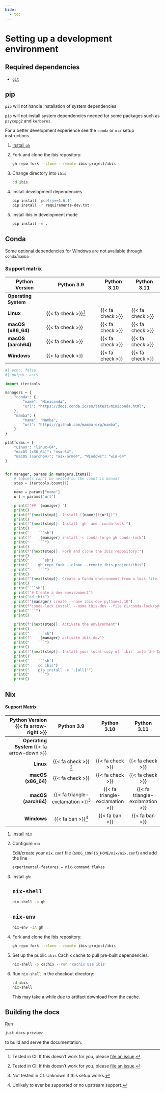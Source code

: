 ```yaml
---
hide:
  - toc
---
```


# Setting up a development environment

## Required dependencies

- [`git`](https://git-scm.com/)

::: {.panel-tabset}

## pip

::: {.callout-warning}
`pip` will not handle installation of system dependencies

`pip` will not install system dependencies needed for some packages such as `psycopg2` and `kerberos`.

For a better development experience see the `conda` or `nix` setup instructions.
:::

1. [Install `gh`](https://cli.github.com/manual/installation)

1. Fork and clone the ibis repository:

   ```sh
   gh repo fork --clone --remote ibis-project/ibis
   ```

1. Change directory into `ibis`:

   ```sh
   cd ibis
   ```

1. Install development dependencies

   ```sh
   pip install 'poetry==1.6.1'
   pip install -r requirements-dev.txt
   ```

1. Install ibis in development mode

   ```sh
   pip install -e .
   ```

## Conda

::: {.callout-note}
Some optional dependencies for Windows are not available through `conda`/`mamba`
:::

### Support matrix

| Python Version       | Python 3.9                   | Python 3.10      | Python 3.11      |
| -------------------- | ---------------------------- | ---------------- | ---------------- |
| **Operating System** |                              |                  |                  |
| **Linux**            | {{< fa check >}}[^supported] | {{< fa check >}} | {{< fa check >}} |
| **macOS (x86_64)**   | {{< fa check >}}             | {{< fa check >}} | {{< fa check >}} |
| **macOS (aarch64)**  | {{< fa check >}}             | {{< fa check >}} | {{< fa check >}} |
| **Windows**          | {{< fa check >}}             | {{< fa check >}} | {{< fa check >}} |

::: {.panel-tabset}

```python
#| echo: false
#| output: asis

import itertools

managers = {
    "conda": {
        "name": "Miniconda",
        "url": "https://docs.conda.io/en/latest/miniconda.html",
    },
    "mamba": {
        "name": "Mamba",
        "url": "https://github.com/mamba-org/mamba",
    }
}

platforms = {
    "Linux": "linux-64",
    "macOS (x86_64)": "osx-64",
    "macOS (aarch64)": "osx-arm64", "Windows": "win-64"
}


for manager, params in managers.items():
    # tabsets can't be nested so the count is manual
    step = itertools.count(1)

    name = params["name"]
    url = params["url"]

    print(f"## `{manager}`")
    print()
    print(f"{next(step)}. Install [{name}]({url})")
    print()
    print(f"{next(step)}. Install `gh` and `conda-lock`")
    print()
    print("    ```sh")
    print(f"    {manager} install -c conda-forge gh conda-lock")
    print("    ```")
    print()
    print(f"{next(step)}. Fork and clone the ibis repository:")
    print()
    print("    ```sh")
    print("    gh repo fork --clone --remote ibis-project/ibis")
    print("    ```")
    print()
    print(f"{next(step)}. Create a Conda environment from a lock file:")
    print()
    print("```sh")
    print(f"# Create a dev environment")
    print("cd ibis")
    print(f"{manager} create --name ibis-dev python=3.10")
    print(f"conda-lock install --name ibis-dev --file ci/conda-lock/python-3.10.yml")
    print("```")
    print()

    print(f"{next(step)}. Activate the environment")
    print()
    print("    ```sh")
    print(f"    {manager} activate ibis-dev")
    print("    ```")
    print()
    print(f"{next(step)}. Install your local copy of `ibis` into the Conda environment")
    print()
    print("    ```sh")
    print("    cd ibis")
    print("    pip install -e '.[all]'")
    print("    ```")
    print()
```

:::

## Nix

#### Support Matrix

|      Python Version {{< fa arrow-right >}} |                Python 3.9                 |           Python 3.10           |           Python 3.11           |
| -----------------------------------------: | :---------------------------------------: | :-----------------------------: | :-----------------------------: |
| **Operating System** {{< fa arrow-down >}} |                                           |                                 |                                 |
|                                  **Linux** |       {{< fa check >}} [^supported]       |        {{< fa check >}}         |        {{< fa check >}}         |
|                         **macOS (x86_64)** |             {{< fa check >}}              |        {{< fa check >}}         |        {{< fa check >}}         |
|                        **macOS (aarch64)** | {{< fa triangle-exclamation >}}[^unknown] | {{< fa triangle-exclamation >}} | {{< fa triangle-exclamation >}} |
|                                **Windows** |         {{< fa ban >}}[^unlikely]         |         {{< fa ban >}}          |         {{< fa ban >}}          |

1.  [Install `nix`](https://nixos.org/download.html)
1.  Configure `nix`

    Edit/create your `nix.conf` file (`$XDG_CONFIG_HOME/nix/nix.conf`) and add the line

    ```sh
    experimental-features = nix-command flakes
    ```

1.  Install `gh`:

    ::: {.panel-tabset}

    ## `nix-shell`

    ```sh
    nix-shell -p gh
    ```

    ## `nix-env`

    ```sh
    nix-env -iA gh
    ```

    :::

1.  Fork and clone the ibis repository:

    ```sh
    gh repo fork --clone --remote ibis-project/ibis
    ```

1.  Set up the public `ibis` Cachix cache to pull pre-built dependencies:

    ```sh
    nix-shell -p cachix --run 'cachix use ibis'
    ```

1.  Run `nix-shell` in the checkout directory:

    ```sh
    cd ibis
    nix-shell
    ```

    This may take a while due to artifact download from the cache.

:::

## Building the docs

Run

```bash
just docs-preview
```

to build and serve the documentation.

[^supported]: Tested in CI. If this doesn't work for you, please [file an issue](https://github.com/ibis-project/ibis/issues/new).
[^unknown]: Not tested in CI. Unknown if this setup works.
[^unlikely]: Unlikely to ever be supported or no upstream support.
